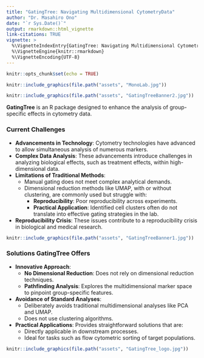 ```yaml
---
title: "GatingTree: Navigating Multidimensional CytometryData"
author: "Dr. Masahiro Ono"
date: "`r Sys.Date()`"
output: rmarkdown::html_vignette
link-citations: TRUE
vignette: >
  %\VignetteIndexEntry{GatingTree: Navigating Multidimensional CytometryData}
  %\VignetteEngine{knitr::rmarkdown}
  %\VignetteEncoding{UTF-8}
---
```


```r
knitr::opts_chunk$set(echo = TRUE)
```

```r
knitr::include_graphics(file.path("assets", "MonoLab.jpg"))
```


```r
knitr::include_graphics(file.path("assets", "GatingTreeBanner2.jpg"))
```


**GatingTree** is an R package designed to enhance the analysis of group-specific effects in cytometry data.

### Current Challenges
- **Advancements in Technology**: Cytometry technologies have advanced to allow simultaneous analysis of numerous markers.
- **Complex Data Analysis**: These advancements introduce challenges in analyzing biological effects, such as treatment effects, within high-dimensional data.
- **Limitations of Traditional Methods**:
  - Manual gating does not meet complex analytical demands.
  - Dimensional reduction methods like UMAP, with or without clustering, are commonly used but struggle with:
    - **Reproducibility**: Poor reproducibility across experiments.
    - **Practical Application**: Identified cell clusters often do not translate into effective gating strategies in the lab.
- **Reproducibility Crisis**: These issues contribute to a reproducibility crisis in biological and medical research.


```r
knitr::include_graphics(file.path("assets", "GatingTreeBanner1.jpg"))
```

### Solutions GatingTree Offers
- **Innovative Approach**: 
  - **No Dimensional Reduction**: Does not rely on dimensional reduction techniques.
  - **Pathfinding Analysis**: Explores the multidimensional marker space to pinpoint group-specific features.
- **Avoidance of Standard Analyses**:
  - Deliberately avoids traditional multidimensional analyses like PCA and UMAP.
  - Does not use clustering algorithms.
- **Practical Applications**: Provides straightforward solutions that are:
  - Directly applicable in downstream processes.
  - Ideal for tasks such as flow cytometric sorting of target populations.


```r
knitr::include_graphics(file.path("assets", "GatingTree_logo.jpg"))
```
